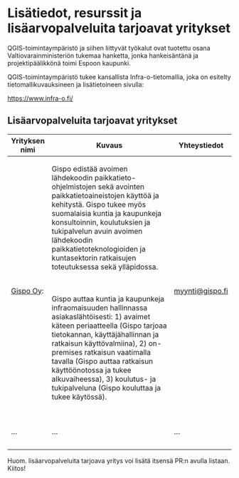 # Lisätiedot, resurssit ja lisäarvopalveluita tarjoavat yritykset

QGIS-toimintaympäristö ja siihen liittyvät työkalut ovat tuotettu osana Valtiovarainministeriön tukemaa hanketta, jonka hankeisäntänä ja projektipäälikkönä toimi Espoon kaupunki. 

QGIS-toimintaympäristö tukee kansallista Infra-o-tietomallia, joka on esitelty tietomallikuvauksineen ja lisätietoineen sivulla: 

<https://www.infra-o.fi/>

## Lisäarvopalveluita tarjoavat yritykset

+-------------------------------------+--------------------------------------------------------------------------------------------------------------------------------------------------------------------------------------------------------------------------------------------------------------------------------------------------------------------------------------------------------------------------------+--------------------------------------------+
| Yrityksen nimi                      | Kuvaus                                                                                                                                                                                                                                                                                                                                                                         | Yhteystiedot                               |
+=====================================+================================================================================================================================================================================================================================================================================================================================================================================+============================================+
| [Gispo Oy](https://www.gispo.fi/):  | Gispo edistää avoimen lähdekoodin paikkatieto-ohjelmistojen sekä avointen paikkatietoaineistojen käyttöä ja kehitystä. Gispo tukee myös suomalaisia kuntia ja kaupunkeja konsultoinnin, koulutuksien ja tukipalvelun avuin avoimen lähdekoodin paikkatietoteknologioiden ja kuntasektorin ratkaisujen toteutuksessa sekä ylläpidossa.                                          | [myynti\@gispo.fi](mailto:myynti@gispo.fi) |
|                                     |                                                                                                                                                                                                                                                                                                                                                                                |                                            |
|                                     | \                                                                                                                                                                                                                                                                                                                                                                              |                                            |
|                                     |                                                                                                                                                                                                                                                                                                                                                                                |                                            |
|                                     | Gispo auttaa kuntia ja kaupunkeja infraomaisuuden hallinnassa asiakaslähtöisesti: 1) avaimet käteen periaatteella (Gispo tarjoaa tietokannan, käyttäjähallinnan ja ratkaisun käyttövalmiina), 2) on-premises ratkaisun vaatimalla tavalla (Gispo auttaa ratkaisun käyttöönotossa ja tukee alkuvaiheessa), 3) koulutus- ja tukipalveluna (Gispo kouluttaa ja tukee käytössä).   |                                            |
|                                     |                                                                                                                                                                                                                                                                                                                                                                                |                                            |
|                                     | \                                                                                                                                                                                                                                                                                                                                                                              |                                            |
+-------------------------------------+--------------------------------------------------------------------------------------------------------------------------------------------------------------------------------------------------------------------------------------------------------------------------------------------------------------------------------------------------------------------------------+--------------------------------------------+
| ...                                 | ...                                                                                                                                                                                                                                                                                                                                                                            | ...                                        |
+-------------------------------------+--------------------------------------------------------------------------------------------------------------------------------------------------------------------------------------------------------------------------------------------------------------------------------------------------------------------------------------------------------------------------------+--------------------------------------------+
| \                                   | \                                                                                                                                                                                                                                                                                                                                                                              | \                                          |
+-------------------------------------+--------------------------------------------------------------------------------------------------------------------------------------------------------------------------------------------------------------------------------------------------------------------------------------------------------------------------------------------------------------------------------+--------------------------------------------+

Huom. lisäarvopalveluita tarjoava yritys voi lisätä itsensä PR:n avulla listaan. Kiitos! 
